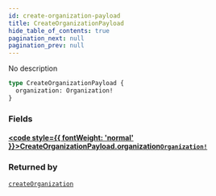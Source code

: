 ```yaml
---
id: create-organization-payload
title: CreateOrganizationPayload
hide_table_of_contents: true
pagination_next: null
pagination_prev: null
---
```








No description

```graphql
type CreateOrganizationPayload {
  organization: Organization!
}
```


### Fields

#### [<code style={{ fontWeight: 'normal' }}>CreateOrganizationPayload.<b>organization</b></code>](#)<Bullet />[`Organization!`](/api/objects/organization) <Badge class="secondary" text="non-null"/> <Badge class="secondary" text="object"/>
> 
> 



### Returned by

[`createOrganization`](/api/mutations/create-organization)  <Badge class="secondary" text="mutation"/>



